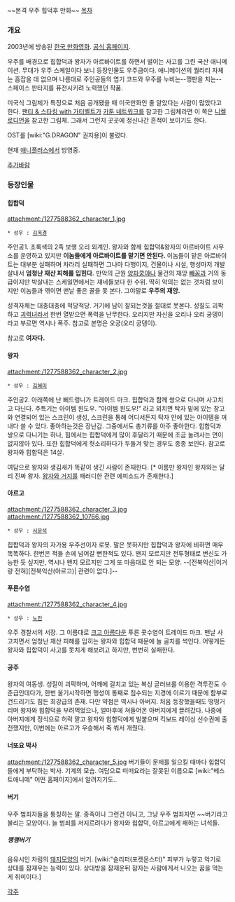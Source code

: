 ~~본격 우주 힙덕후 만화~~
[[목차]]

=== 개요 ===
2003년에 방송된 [[한국 만화영화]]. [http://www.kbs.co.kr/2tv/hiphopduck/ 공식 홈페이지].

우주를 배경으로 힙합덕과 왕자가 아르바이트를 하면서 벌이는 사고를 그린 국산 애니메이션. 무대가 우주 스케일이다 보니 등장인물도 우주급이다. 애니메이션의 퀄리티 자체는 흠잡을 데 없으며 나름대로 주인공들의 엽기 코드와 우주를 누비는--깽판을 치는-- 스페이스 판타지를 퓨전시키려 노력했던 작품.

미국식 그림체가 특징으로 처음 공개됐을 때 미국만화인 줄 알았다는 사람이 많았다고 한다. [[팬티 & 스타킹 with 가터벨트]]가 [[카툰 네트워크]]를 참고한 그림체라면 이 쪽은 [[니켈로디언]]을 참고한 그림체. 그래서 그런지 곳곳에 정신나간 흔적이 보이기도 한다.

OST를 [wiki:"G.DRAGON" 권지용]이 불렀다. 

현재 [[애니플러스]]에서 방영중. 

[[추가바람]]

=== 등장인물 ===
==== 힙합덕 ====
attachment:/1277588362_character_1.jpg

 * 성우 : [[김옥경]]

주인공1. 초록색의 2족 보행 오리 외계인. 왕자와 함께 힙합덕&왕자의 아르바이트 사무소를 운영하고 있지만 '''이놈들에게 아르바이트를 맡기면 안된다.''' 이놈들이 맡은 아르바이트는 대부분 실패하며 차라리 실패하면 그나마 다행이지, 건물이나 시설, 행성마저 개발살내서 '''엄청난 재산 피해를 입힌다.''' 만악의 근원 [[양파쿵야]]나 물건의 재앙 [[빼꼼]]과 거의 동급이지만 박살내는 스케일면에서는 쟤네들보다 한 수위. 딱히 악의는 없는 것처럼 보이지만 이놈들과 엮이면 맨날 좋은 꼴을 못 본다. 그야말로 '''우주의 재앙. '''

성격자체는 대충대충에 적당적당. 거기에 남이 잘되는것을 절대로 못본다. 성질도 괴팍하고 [[괴력녀]]라서 한번 열받으면 폭력을 난무한다. 오리지만 자신을 오리나 오리 궁뎅이라고 부르면 역시나 폭주. 참고로 본명은 오궁(오리 궁뎅이).

참고로 '''여자다.'''

==== 왕자 ====
attachment:/1277588362_character_2.jpg

 * 성우 : [[김혜미]]

주인공2. 아래쪽에 난 뻐드렁니가 트레이드 마크. 힙합덕과 함께 쌍으로 다니며 사고치고 다닌다. 주특기는 아이템 윈도우. "아이템 윈도우!" 라고 외치면 탁자 밑에 있는 창고와 연결되어 있는 스크린이 생성, 스크린을 통해 어디서든지 탁자 안에 있는 아이템을 꺼내다 쓸 수 있다. 좋아하는것은 장난감. 그중에서도 총기류를 아주 좋아한다. 힙합덕과 쌍으로 다니기는 하나, 힘에서는 힙합덕에게 많이 후달리기 때문에 조금 눌려사는 면이 없지않아 있다. 또한 힙합덕에게 헛소리하다가 두들겨 맞는 경우도 종종 보인다. 참고로 왕자와 힙합덕은 14살.

여담으로 왕자와 생김새가 똑같이 생긴 사람이 존재한다. [* 이름만 왕자인 왕자와는 달리 진짜 왕자. [[왕자와 거지]]를 패러디한 관련 에피소드가 존재한다.]

==== 아르고 ====
attachment:/1277588362_character_3.jpg
attachment:/1277588362_10766.jpg

 * 성우 : [[서문석]]

힙합덕과 왕자의 자가용 우주선이자 로봇. 말은 못하지만 힙합덕과 왕자에 비하면 매우 똑똑하다. 한번은 적들 손에 넘어갈 뻔한적도 있다. 왠지 모르지만 전투형태로 변신도 가능한 듯 싶지만, 역시나 왠지 모르지만 그게 또 마음대로 안 되는 모양. --[전북익산|이거랑 전혀][전북익산(아르고)| 관련이 없다.]--

==== 푸른수염 ====
attachment:/1277588362_character_4.jpg

 * 성우 : [[노민]]

우주 경찰서의 서장. 그 이름대로 [[크고 아름다운]] 푸른 콧수염이 트레이드 마크. 맨날 사고치면서 엄청난 재산 피해를 입히는 왕자와 힙합덕 때문에 늘 골치를 썩인다. 어떻게든 왕자와 힙합덕이 사고를 못치게 해보려고 하지만, 번번히 실패한다.

==== 공주 ====
왕자의 여동생. 성질이 괴팍하며, 어깨에 걸치고 있는 복싱 글러브를 이용한 격투전도 수준급인데다가, 한번 울기시작하면 행성이 통째로 침수되는 지경에 이르기 때문에 함부로 건드리기도 힘든 최강급의 존재. 다만 약점은 역시나 아버지. 처음 등장했을때도 떵떵거리며 왕자와 힙합덕을 부려먹었으나, 얼마후에 쳐들어온 아버지에게 끌려갔다. 나중에 아버지에게 정식으로 허락 맡고 왕자와 힙합덕에게 빌붙으며 킥보드 레이싱 선수권에 출전했지만, 이번에는 아르고가 우승해서 죽 쒀서 개줬다.

==== 너또요 박사 ====
attachment:/1277588362_character_5.jpg
버기들이 문제를 일으킬 때마다 힙합덕들에게 부탁하는 박사. 기계의 모습. 여담으로 떠떠요라는 잘못된 이름으로 [wiki:"베스트애니메" 어떤 홈페이지]에서 알려지기도..

==== 버기 ====
우주 범죄자들을 통칭하는 말. 종족이나 그런건 아니고, 그냥 우주 범죄자면 ~~버기라고 불리는 모양이다. 늘 범죄를 저지르려다가 왕자와 힙합덕, 아르고에게 패하는 녀석들.

===== 깽깽버기 =====
음유시인 차림의 [[돼지]]모양의 버기. [wiki:"슬리퍼(포켓몬스터)" 피부가 누렇고 악기로 상대를 잠재우는 능력이 있다. 상대방을 잠재운뒤 잠자는 사람에게서 나오는 꿈을 먹는게 취미이다.]

[[각주]]
